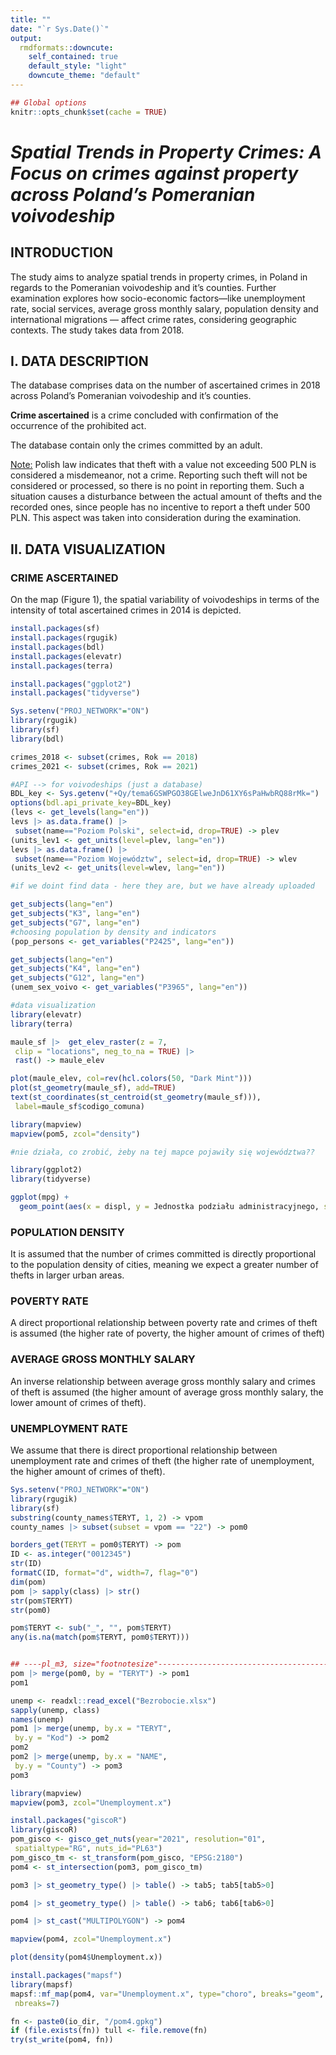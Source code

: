 ```yaml
---
title: ""
date: "`r Sys.Date()`"
output:
  rmdformats::downcute:
    self_contained: true
    default_style: "light"
    downcute_theme: "default"
---
```


```r
## Global options
knitr::opts_chunk$set(cache = TRUE)
```


# *Spatial Trends in Property Crimes: A Focus on crimes against property across Poland's  Pomeranian voivodeship*

## INTRODUCTION

The study aims to analyze spatial trends in property crimes, in Poland in regards to the Pomeranian voivodeship and it’s counties. Further examination explores how socio-economic factors---like unemployment rate, social services, average gross monthly salary, population density and international migrations --- affect crime rates, considering geographic contexts. The study takes data from 2018.

## I. DATA DESCRIPTION

The database comprises data on the number of ascertained crimes in 2018 across Poland's Pomeranian voivodeship and it's counties.

**Crime ascertained** is a crime concluded with confirmation of the occurrence of the prohibited act.

The database contain only the crimes committed by an adult.

[Note:]{.underline} Polish law indicates that theft with a value not exceeding 500 PLN is considered a misdemeanor, not a crime. Reporting such theft will not be considered or processed, so there is no point in reporting them. Such a situation causes a disturbance between the actual amount of thefts and the recorded ones, since people has no incentive to report a theft under 500 PLN. This aspect was taken into consideration during the examination.

## II. DATA VISUALIZATION

### CRIME ASCERTAINED 

On the map (Figure 1), the spatial variability of voivodeships in terms of the intensity of total ascertained crimes in 2014 is depicted.

```r
install.packages(sf)
install.packages(rgugik)
install.packages(bdl)
install.packages(elevatr)
install.packages(terra)

install.packages("ggplot2")
install.packages("tidyverse")

```

```r
Sys.setenv("PROJ_NETWORK"="ON")
library(rgugik)
library(sf)
library(bdl)
```

```r
crimes_2018 <- subset(crimes, Rok == 2018)
crimes_2021 <- subset(crimes, Rok == 2021)
```


```r
#API --> for voivodeships (just a database)
BDL_key <- Sys.getenv("+Qy/tema6GSWPGO38GElweJnD61XY6sPaHwbRQ88rMk=")
options(bdl.api_private_key=BDL_key)
(levs <- get_levels(lang="en"))
levs |> as.data.frame() |>
 subset(name=="Poziom Polski", select=id, drop=TRUE) -> plev
(units_lev1 <- get_units(level=plev, lang="en"))
levs |> as.data.frame() |>
 subset(name=="Poziom Województw", select=id, drop=TRUE) -> wlev 
(units_lev2 <- get_units(level=wlev, lang="en"))

```

```r
#if we doint find data - here they are, but we have already uploaded

get_subjects(lang="en")
get_subjects("K3", lang="en")
get_subjects("G7", lang="en")
#choosing population by density and indicators
(pop_persons <- get_variables("P2425", lang="en"))
```
```r
get_subjects(lang="en")
get_subjects("K4", lang="en")
get_subjects("G12", lang="en")
(unem_sex_voivo <- get_variables("P3965", lang="en"))
```


```r
#data visualization
library(elevatr)
library(terra)
```


```r
maule_sf |>  get_elev_raster(z = 7,
 clip = "locations", neg_to_na = TRUE) |> 
 rast() -> maule_elev
```

```r
plot(maule_elev, col=rev(hcl.colors(50, "Dark Mint")))
plot(st_geometry(maule_sf), add=TRUE)
text(st_coordinates(st_centroid(st_geometry(maule_sf))),
 label=maule_sf$codigo_comuna)
```

```r
library(mapview)
mapview(pom5, zcol="density")

#nie działa, co zrobić, żeby na tej mapce pojawiły się województwa??
```



```r
library(ggplot2)
library(tidyverse)

```



```r
ggplot(mpg) +
  geom_point(aes(x = displ, y = Jednostka podziału administracyjnego, size = Przestępstwa stwierdzone), color = "blue")
```



### POPULATION DENSITY 

It is assumed that the number of crimes committed is directly proportional to the population density of cities, meaning we expect a greater number of thefts in larger urban areas.

### POVERTY RATE

A direct proportional relationship between poverty rate and crimes of theft is assumed (the higher rate of poverty, the higher amount of crimes of theft)

### AVERAGE GROSS MONTHLY SALARY 

An inverse relationship between average gross monthly salary and crimes of theft is assumed (the higher amount of average gross monthly salary, the lower amount of crimes of theft).

### UNEMPLOYMENT RATE

We assume that there is direct proportional relationship between unemployment rate and crimes of theft (the higher rate of unemployment, the higher amount of crimes of theft).

```r
Sys.setenv("PROJ_NETWORK"="ON")
library(rgugik)
library(sf)
substring(county_names$TERYT, 1, 2) -> vpom
county_names |> subset(subset = vpom == "22") -> pom0
```

```r
borders_get(TERYT = pom0$TERYT) -> pom
ID <- as.integer("0012345") 
str(ID)
formatC(ID, format="d", width=7, flag="0")
dim(pom)
pom |> sapply(class) |> str()
str(pom$TERYT)
str(pom0)
```
```r
pom$TERYT <- sub("_", "", pom$TERYT)
any(is.na(match(pom$TERYT, pom0$TERYT)))


## ----pl_m3, size="footnotesize"-----------------------------------------------
pom |> merge(pom0, by = "TERYT") -> pom1 
pom1
```
```r
unemp <- readxl::read_excel("Bezrobocie.xlsx")
sapply(unemp, class)
names(unemp)
pom1 |> merge(unemp, by.x = "TERYT",
 by.y = "Kod") -> pom2
pom2
pom2 |> merge(unemp, by.x = "NAME",
 by.y = "County") -> pom3
pom3
```

```r
library(mapview)
mapview(pom3, zcol="Unemployment.x")
```

```r
install.packages("giscoR")
library(giscoR)
pom_gisco <- gisco_get_nuts(year="2021", resolution="01",
 spatialtype="RG", nuts_id="PL63")
pom_gisco_tm <- st_transform(pom_gisco, "EPSG:2180")
pom4 <- st_intersection(pom3, pom_gisco_tm)
```
```r
pom3 |> st_geometry_type() |> table() -> tab5; tab5[tab5>0]
```
```r
pom4 |> st_geometry_type() |> table() -> tab6; tab6[tab6>0]
```
```r
pom4 |> st_cast("MULTIPOLYGON") -> pom4
```

```r
mapview(pom4, zcol="Unemployment.x")
```

```r
plot(density(pom4$Unemployment.x))
```

```r
install.packages("mapsf")
library(mapsf)
mapsf::mf_map(pom4, var="Unemployment.x", type="choro", breaks="geom",
 nbreaks=7)
```
```r
fn <- paste0(io_dir, "/pom4.gpkg")
if (file.exists(fn)) tull <- file.remove(fn)
try(st_write(pom4, fn))
```


